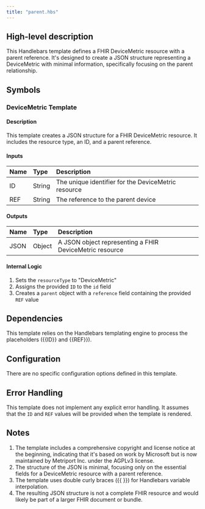 ```yaml
---
title: "parent.hbs"
---
```


## High-level description
This Handlebars template defines a FHIR DeviceMetric resource with a parent reference. It's designed to create a JSON structure representing a DeviceMetric with minimal information, specifically focusing on the parent relationship.

## Symbols

### DeviceMetric Template
#### Description
This template creates a JSON structure for a FHIR DeviceMetric resource. It includes the resource type, an ID, and a parent reference.

#### Inputs
| Name | Type | Description |
|:-----|:-----|:------------|
| ID | String | The unique identifier for the DeviceMetric resource |
| REF | String | The reference to the parent device |

#### Outputs
| Name | Type | Description |
|:-----|:-----|:------------|
| JSON | Object | A JSON object representing a FHIR DeviceMetric resource |

#### Internal Logic
1. Sets the `resourceType` to "DeviceMetric"
2. Assigns the provided `ID` to the `id` field
3. Creates a `parent` object with a `reference` field containing the provided `REF` value

## Dependencies
This template relies on the Handlebars templating engine to process the placeholders (\{\{ID\}\} and \{\{REF\}\}).

## Configuration
There are no specific configuration options defined in this template.

## Error Handling
This template does not implement any explicit error handling. It assumes that the `ID` and `REF` values will be provided when the template is rendered.

## Notes
1. The template includes a comprehensive copyright and license notice at the beginning, indicating that it's based on work by Microsoft but is now maintained by Metriport Inc. under the AGPLv3 license.
2. The structure of the JSON is minimal, focusing only on the essential fields for a DeviceMetric resource with a parent reference.
3. The template uses double curly braces (\{\{ \}\}) for Handlebars variable interpolation.
4. The resulting JSON structure is not a complete FHIR resource and would likely be part of a larger FHIR document or bundle.
